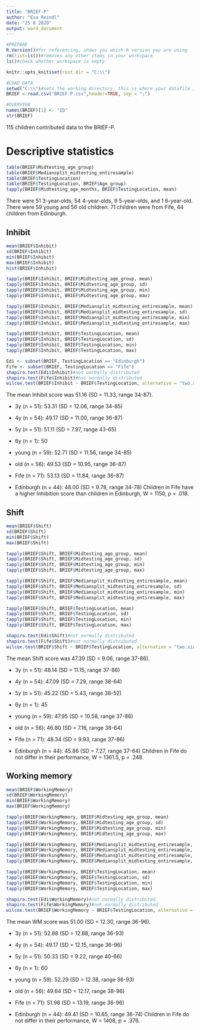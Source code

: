 ```yaml
---
title: "BRIEF-P"
author: "Eva Reindl"
date: "25 8 2020"
output: word_document
---
```



```r
#PREPARE
R.Version()#for referencing, shows you which R version you are using
rm(list=ls())#removes any other items in your workspace
ls()#check whether workspace is empty
```

```r
knitr::opts_knit$set(root.dir = "C:\\")
```

```r
#LOAD DATA
setwd("C:\\")#sets the working directory, this is where your datafile is
BRIEF <-read.csv("BRIEF-P.csv",header=TRUE, sep = ";")
```

```r
#OVERVIEW
names(BRIEF)[1] <- "ID"
str(BRIEF)
```
115 children contributed data to the BRIEF-P.

# Descriptive statistics
```r
table(BRIEF$Midtesting_age_group)
table(BRIEF$Mediansplit_midtesting_entiresample)
table(BRIEF$TestingLocation)
table(BRIEF$TestingLocation, BRIEF$Age_group)
tapply(BRIEF$Midtesting_age_months, BRIEF$TestingLocation, mean)
```
There were 51 3-year-olds, 54 4-year-olds, 9 5-year-olds, and 1 6-year-old. There were 59 young and 56 old children. 
71 children were from Fife, 44 children from Edinburgh.

## Inhibit
```r
mean(BRIEF$Inhibit)
sd(BRIEF$Inhibit)
min(BRIEF$Inhibit)
max(BRIEF$Inhibit)
hist(BRIEF$Inhibit)

tapply(BRIEF$Inhibit, BRIEF$Midtesting_age_group, mean)
tapply(BRIEF$Inhibit, BRIEF$Midtesting_age_group, sd)
tapply(BRIEF$Inhibit, BRIEF$Midtesting_age_group, min)
tapply(BRIEF$Inhibit, BRIEF$Midtesting_age_group, max)

tapply(BRIEF$Inhibit, BRIEF$Mediansplit_midtesting_entiresample, mean)
tapply(BRIEF$Inhibit, BRIEF$Mediansplit_midtesting_entiresample, sd)
tapply(BRIEF$Inhibit, BRIEF$Mediansplit_midtesting_entiresample, min)
tapply(BRIEF$Inhibit, BRIEF$Mediansplit_midtesting_entiresample, max)

tapply(BRIEF$Inhibit, BRIEF$TestingLocation, mean)
tapply(BRIEF$Inhibit, BRIEF$TestingLocation, sd)
tapply(BRIEF$Inhibit, BRIEF$TestingLocation, min)
tapply(BRIEF$Inhibit, BRIEF$TestingLocation, max)

Edi <- subset(BRIEF, TestingLocation == "Edinburgh")
Fife <- subset(BRIEF, TestingLocation == "Fife")
shapiro.test(Edi$Inhibit)#not normally distributed
shapiro.test(Fife$Inhibit)#not normally distributed
wilcox.test(BRIEF$Inhibit ~ BRIEF$TestingLocation, alternative = "two.sided")
```
The mean Inhibit score was 51.16 (SD = 11.33, range 34-87).

- 3y (n = 51): 53.31 (SD = 12.06, range 34-85)
- 4y (n = 54): 49.17 (SD = 11.00, range 36-87)
- 5y (n = 51): 51.11 (SD = 7.97, range 43-65)
- 6y (n = 1): 50

- young (n = 59): 52.71 (SD = 11.56, range 34-85)
- old (n = 56): 49.53 (SD = 10.95, range 36-87)

- Fife (n = 71): 53.13 (SD = 11.84, range 36-87)
- Edinburgh (n = 44): 48.00 (SD = 9.78, range 34-78)
Children in Fife have a higher Inhibition score than children in Edinburgh, W = 1150, p = .018.

## Shift
```r
mean(BRIEF$Shift)
sd(BRIEF$Shift)
min(BRIEF$Shift)
max(BRIEF$Shift)

tapply(BRIEF$Shift, BRIEF$Midtesting_age_group, mean)
tapply(BRIEF$Shift, BRIEF$Midtesting_age_group, sd)
tapply(BRIEF$Shift, BRIEF$Midtesting_age_group, min)
tapply(BRIEF$Shift, BRIEF$Midtesting_age_group, max)

tapply(BRIEF$Shift, BRIEF$Mediansplit_midtesting_entiresample, mean)
tapply(BRIEF$Shift, BRIEF$Mediansplit_midtesting_entiresample, sd)
tapply(BRIEF$Shift, BRIEF$Mediansplit_midtesting_entiresample, min)
tapply(BRIEF$Shift, BRIEF$Mediansplit_midtesting_entiresample, max)

tapply(BRIEF$Shift, BRIEF$TestingLocation, mean)
tapply(BRIEF$Shift, BRIEF$TestingLocation, sd)
tapply(BRIEF$Shift, BRIEF$TestingLocation, min)
tapply(BRIEF$Shift, BRIEF$TestingLocation, max)

shapiro.test(Edi$Shift)#not normally distributed
shapiro.test(Fife$Shift)#not normally distributed
wilcox.test(BRIEF$Shift ~ BRIEF$TestingLocation, alternative = "two.sided")
```
The mean Shift score was 47.39 (SD = 9.06, range 37-86).

- 3y (n = 51): 48.14 (SD = 11.15, range 37-86)
- 4y (n = 54): 47.09 (SD = 7.29, range 38-64)
- 5y (n = 51): 45.22 (SD = 5.43, range 38-52)
- 6y (n = 1): 45

- young (n = 59): 47.95 (SD = 10.58, range 37-86)
- old (n = 56): 46.80 (SD = 7.16, range 38-64)

- Fife (n = 71): 48.34 (SD = 9.93, range 37-86)
- Edinburgh (n = 44): 45.86 (SD = 7.27, range 37-64)
Children in Fife do not differ in their performance, W = 1361.5, p = .248.

## Working memory
```r
mean(BRIEF$WorkingMemory)
sd(BRIEF$WorkingMemory)
min(BRIEF$WorkingMemory)
max(BRIEF$WorkingMemory)

tapply(BRIEF$WorkingMemory, BRIEF$Midtesting_age_group, mean)
tapply(BRIEF$WorkingMemory, BRIEF$Midtesting_age_group, sd)
tapply(BRIEF$WorkingMemory, BRIEF$Midtesting_age_group, min)
tapply(BRIEF$WorkingMemory, BRIEF$Midtesting_age_group, max)

tapply(BRIEF$WorkingMemory, BRIEF$Mediansplit_midtesting_entiresample, mean)
tapply(BRIEF$WorkingMemory, BRIEF$Mediansplit_midtesting_entiresample, sd)
tapply(BRIEF$WorkingMemory, BRIEF$Mediansplit_midtesting_entiresample, min)
tapply(BRIEF$WorkingMemory, BRIEF$Mediansplit_midtesting_entiresample, max)

tapply(BRIEF$WorkingMemory, BRIEF$TestingLocation, mean)
tapply(BRIEF$WorkingMemory, BRIEF$TestingLocation, sd)
tapply(BRIEF$WorkingMemory, BRIEF$TestingLocation, min)
tapply(BRIEF$WorkingMemory, BRIEF$TestingLocation, max)

shapiro.test(Edi$WorkingMemory)#not normally distributed
shapiro.test(Fife$WorkingMemory)#not normally distributed
wilcox.test(BRIEF$WorkingMemory ~ BRIEF$TestingLocation, alternative = "two.sided")
```
The mean WM score was 51.00 (SD = 12.30, range 36-96).

- 3y (n = 51): 52.88 (SD = 12.88, range 36-93)
- 4y (n = 54): 49.17 (SD = 12.15, range 36-96)
- 5y (n = 51): 50.33 (SD = 9.22, range 40-66)
- 6y (n = 1): 60

- young (n = 59): 52.29 (SD = 12.38, range 36-93)
- old (n = 56): 49.64 (SD = 12.17, range 38-96)

- Fife (n = 71): 51.98 (SD = 13.19, range 36-96)
- Edinburgh (n = 44): 49.41 (SD = 10.65, range 36-74)
Children in Fife do not differ in their performance, W = 1408, p = .376.